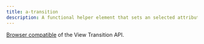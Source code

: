 ```yaml
---
title: a-transition
description: A functional helper element that sets an selected attribute on one or mutliple children.
---
```



<Pills>
  <Lit />
</Pills>

[Browser compatible](https://caniuse.com/?search=view%20transition%20api) of the View Transition API.

<Elements />

<TypeDoc source="../packages/elements/packages/transition" symbol="Transition" />

<div class="not-content box">
  <TransitionDemo />
</div>
